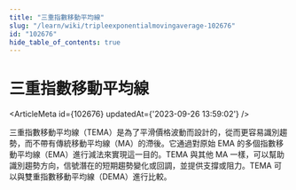 ```yaml
---
title: "三重指數移動平均線"
slug: "/learn/wiki/tripleexponentialmovingaverage-102676"
id: "102676"
hide_table_of_contents: true
---
```



# 三重指數移動平均線

<ArticleMeta id={102676} updatedAt={'2023-09-26 13:59:02'} />
<div className='border-solid border-b border-t-0 my-4 border-[var(--ifm-color-gray-300)]' />

三重指數移動平均線（TEMA）是為了平滑價格波動而設計的，從而更容易識別趨勢，而不帶有傳統移動平均線（MA）的滯後。它通過對原始 EMA 的多個指數移動平均線（EMA）進行減法來實現這一目的。TEMA 與其他 MA 一樣，可以幫助識別趨勢方向，信號潛在的短期趨勢變化或回調，並提供支撐或阻力。TEMA 可以與雙重指數移動平均線（DEMA）進行比較。
